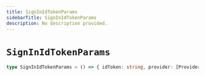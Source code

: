 ```yaml
---
title: SignInIdTokenParams
sidebarTitle: SignInIdTokenParams
description: No description provided.
---
```


# `SignInIdTokenParams`

```ts
type SignInIdTokenParams = () => { idToken: string, provider: [Provider](/reference/javascript/auth/types/provider), nonce: string }
```
